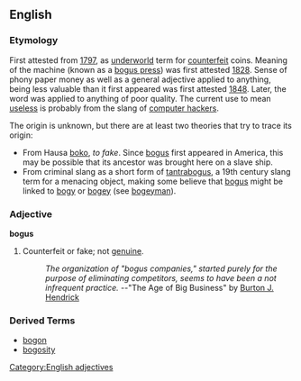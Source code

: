 ==English==
===Etymology===
First attested from [[w:1797|1797]], as [[underworld]] term for [[counterfeit]] coins. Meaning of the machine (known as a [[bogus press]]) was first attested [[w:1828|1828]]. Sense of phony paper money as well as a general adjective applied to anything, being less valuable than it first appeared was first attested [[w:1848|1848]]. Later, the word was applied to anything of poor quality. The current use to mean [[useless]] is probably from the slang of [[computer hacker]]s.

The origin is unknown, but there are at least two theories that try to trace its origin:
*From Hausa [[boko]], ''to fake''. Since [[bogus]] first appeared in America, this may be possible that its ancestor was brought here on a slave ship.
*From criminal slang as a short form of [[tantrabogus]], a 19th century slang term for a menacing object, making some believe that [[bogus]] might be linked to [[bogy]] or [[bogey]] (see [[bogeyman]]).

===Adjective===
[[Category:English adjectives]]
'''bogus''' 
# Counterfeit or fake; not [[genuine]].
#: ''The organization of "bogus companies," started purely for the purpose of eliminating competitors, seems to have been a not infrequent practice.'' --"The Age of Big Business" by [[w:Burton J. Hendrick|Burton J. Hendrick]]

===Derived Terms===
*[[bogon]]
*[[bogosity]]